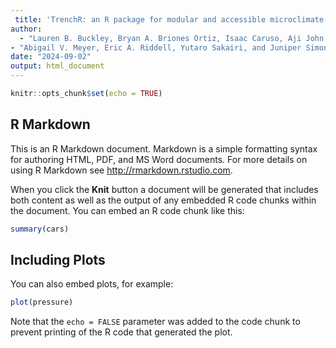 ```yaml
---
 title: 'TrenchR: an R package for modular and accessible microclimate and biophysical ecology'
author: 
  - "Lauren B. Buckley, Bryan A. Briones Ortiz, Isaac Caruso, Aji John, Ofir Levy,"
- "Abigail V. Meyer, Eric A. Riddell, Yutaro Sakairi, and Juniper Simonis"
date: "2024-09-02"
output: html_document
---
```


```r
knitr::opts_chunk$set(echo = TRUE)
```

## R Markdown

This is an R Markdown document. Markdown is a simple formatting syntax for authoring HTML, PDF, and MS Word documents. For more details on using R Markdown see <http://rmarkdown.rstudio.com>.

When you click the **Knit** button a document will be generated that includes both content as well as the output of any embedded R code chunks within the document. You can embed an R code chunk like this:

```r
summary(cars)
```

## Including Plots

You can also embed plots, for example:

```r
plot(pressure)
```

Note that the `echo = FALSE` parameter was added to the code chunk to prevent printing of the R code that generated the plot.
